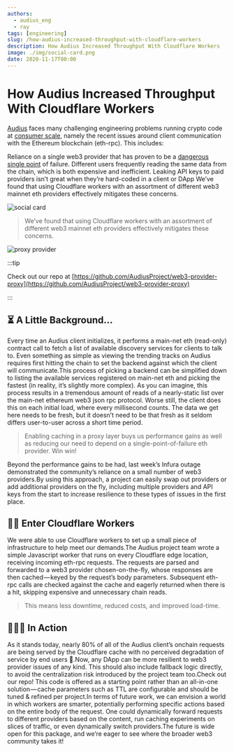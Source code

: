 ```yaml
---
authors:
  - audius_eng
  - ray
tags: [engineering]
slug: /how-audius-increased-throughput-with-cloudflare-workers
description: How Audius Increased Throughput With Cloudflare Workers
image: ./img/social-card.png
date: 2020-11-17T00:00
---
```


# How Audius Increased Throughput With Cloudflare Workers

[Audius](https://audius.co/) faces many challenging engineering problems running
crypto code at [consumer scale](https://dashboard.audius.org/), namely the
recent issues around client communication with the Ethereum blockchain
(eth-rpc). This includes:

Reliance on a single web3 provider that has proven to be a
[dangerous single point](https://thedefiant.io/an-infrastructure-outage-temporarily-broke-defi/)
of failure. Different users frequently reading the same data from the chain,
which is both expensive and inefficient. Leaking API keys to paid providers
isn’t great when they’re hard-coded in a client or DApp We’ve found that using
Cloudflare workers with an assortment of different web3 mainnet eth providers
effectively mitigates these concerns.

![social card](./img/social-card.png)

<!--truncate-->

> We’ve found that using Cloudflare workers with an assortment of different web3
> mainnet eth providers effectively mitigates these concerns.

![proxy provider](./img/proxy-provider.png)

:::tip

Check out our repo at
[https://github.com/AudiusProject/web3-provider-proxy](https://github.com/AudiusProject/web3-provider-proxy)

:::

## ⏳ A Little Background…

Every time an Audius client initializes, it performs a main-net eth (read-only)
contract call to fetch a list of available discovery services for clients to
talk to. Even something as simple as viewing the trending tracks on Audius
requires first hitting the chain to set the backend against which the client
will communicate.This process of picking a backend can be simplified down to
listing the available services registered on main-net eth and picking the
fastest (in reality, it’s slightly more complex). As you can imagine, this
process results in a tremendous amount of reads of a nearly-static list over the
main-net ethereum web3 json rpc protocol. Worse still, the client does this on
each initial load, where every millisecond counts. The data we get here needs to
be fresh, but it doesn’t need to be that fresh as it seldom differs user-to-user
across a short time period.

> Enabling caching in a proxy layer buys us performance gains as well as
> reducing our need to depend on a single-point-of-failure eth provider. Win
> win!

Beyond the performance gains to be had, last week’s Infura outage demonstrated
the community’s reliance on a small number of web3 providers.By using this
approach, a project can easily swap out providers or add additional providers on
the fly, including multiple providers and API keys from the start to increase
resilience to these types of issues in the first place.

## 👩‍💻 Enter Cloudflare Workers

We were able to use Cloudflare workers to set up a small piece of infrastructure
to help meet our demands.The Audius project team wrote a simple Javascript
worker that runs on every Cloudflare edge location, receiving incoming eth-rpc
requests. The requests are parsed and forwarded to a web3 provider
chosen-on-the-fly, whose responses are then cached — keyed by the request’s body
parameters. Subsequent eth-rpc calls are checked against the cache and eagerly
returned when there is a hit, skipping expensive and unnecessary chain reads.

> This means less downtime, reduced costs, and improved load-time.

## 🏃‍♂️‍➡️ In Action

As it stands today, nearly 80% of all of the Audius client’s onchain requests
are being served by the Cloudflare cache with no perceived degradation of
service by end users 🎉.Now, any DApp can be more resilient to web3 provider
issues of any kind. This should also include fallback logic directly, to avoid
the centralization risk introduced by the project team too.Check out our repo!
This code is offered as a starting point rather than an all-in-one
solution — cache parameters such as TTL are configurable and should be tuned &
refined per project.In terms of future work, we can envision a world in which
workers are smarter, potentially performing specific actions based on the entire
body of the request. One could dynamically forward requests to different
providers based on the content, run caching experiments on slices of traffic, or
even dynamically switch providers.The future is wide open for this package, and
we’re eager to see where the broader web3 community takes it!
